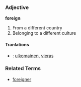 ===Adjective===
'''foreign'''

# From a different country
# Belonging to a different culture

====Tranlations====
*{{fi}}: [[ulkomainen]], [[vieras]]

===Related Terms===
*[[foreigner]]